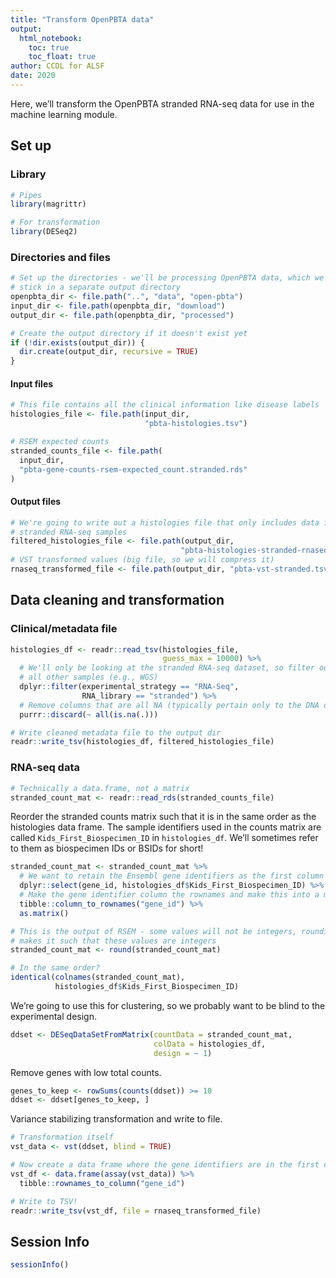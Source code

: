 ```yaml
---
title: "Transform OpenPBTA data"
output: 
  html_notebook:
    toc: true
    toc_float: true
author: CCDL for ALSF
date: 2020
---
```


Here, we'll transform the OpenPBTA stranded RNA-seq data for use in the machine learning module.

## Set up

### Library

```r
# Pipes
library(magrittr)

# For transformation
library(DESeq2)
```

### Directories and files

```r
# Set up the directories - we'll be processing OpenPBTA data, which we'll
# stick in a separate output directory 
openpbta_dir <- file.path("..", "data", "open-pbta")
input_dir <- file.path(openpbta_dir, "download")
output_dir <- file.path(openpbta_dir, "processed")

# Create the output directory if it doesn't exist yet 
if (!dir.exists(output_dir)) {
  dir.create(output_dir, recursive = TRUE)
}
```

#### Input files

```r
# This file contains all the clinical information like disease labels
histologies_file <- file.path(input_dir, 
                              "pbta-histologies.tsv")

# RSEM expected counts
stranded_counts_file <- file.path(
  input_dir, 
  "pbta-gene-counts-rsem-expected_count.stranded.rds"
)
```

#### Output files

```r
# We're going to write out a histologies file that only includes data for the
# stranded RNA-seq samples
filtered_histologies_file <- file.path(output_dir, 
                                      "pbta-histologies-stranded-rnaseq.tsv")
# VST transformed values (big file, so we will compress it)
rnaseq_transformed_file <- file.path(output_dir, "pbta-vst-stranded.tsv.gz")
```

## Data cleaning and transformation

### Clinical/metadata file

```r
histologies_df <- readr::read_tsv(histologies_file,
                                  guess_max = 10000) %>%
  # We'll only be looking at the stranded RNA-seq dataset, so filter out
  # all other samples (e.g., WGS)
  dplyr::filter(experimental_strategy == "RNA-Seq",
                RNA_library == "stranded") %>%
  # Remove columns that are all NA (typically pertain only to the DNA data)
  purrr::discard(~ all(is.na(.)))

# Write cleaned metadata file to the output dir
readr::write_tsv(histologies_df, filtered_histologies_file)
```

### RNA-seq data

```r
# Technically a data.frame, not a matrix
stranded_count_mat <- readr::read_rds(stranded_counts_file)
```

Reorder the stranded counts matrix such that it is in the same order as the histologies data frame.
The sample identifiers used in the counts matrix are called `Kids_First_Biospecimen_ID` in `histologies_df`.
We'll sometimes refer to them as biospecimen IDs or BSIDs for short!

```r
stranded_count_mat <- stranded_count_mat %>%
  # We want to retain the Ensembl gene identifiers as the first column
  dplyr::select(gene_id, histologies_df$Kids_First_Biospecimen_ID) %>%
  # Make the gene identifier column the rownames and make this into a matrix
  tibble::column_to_rownames("gene_id") %>%
  as.matrix()

# This is the output of RSEM - some values will not be integers, rounding this
# makes it such that these values are integers
stranded_count_mat <- round(stranded_count_mat)
```

```r
# In the same order?
identical(colnames(stranded_count_mat), 
          histologies_df$Kids_First_Biospecimen_ID)
```

We're going to use this for clustering, so we probably want to be blind to the experimental design.

```r
ddset <- DESeqDataSetFromMatrix(countData = stranded_count_mat,
                                colData = histologies_df,
                                design = ~ 1)
```

Remove genes with low total counts.

```r
genes_to_keep <- rowSums(counts(ddset)) >= 10
ddset <- ddset[genes_to_keep, ]
```

Variance stabilizing transformation and write to file.

```r
# Transformation itself
vst_data <- vst(ddset, blind = TRUE)

# Now create a data frame where the gene identifiers are in the first column
vst_df <- data.frame(assay(vst_data)) %>%
  tibble::rownames_to_column("gene_id")

# Write to TSV!
readr::write_tsv(vst_df, file = rnaseq_transformed_file)
```

## Session Info

```r
sessionInfo()
```

